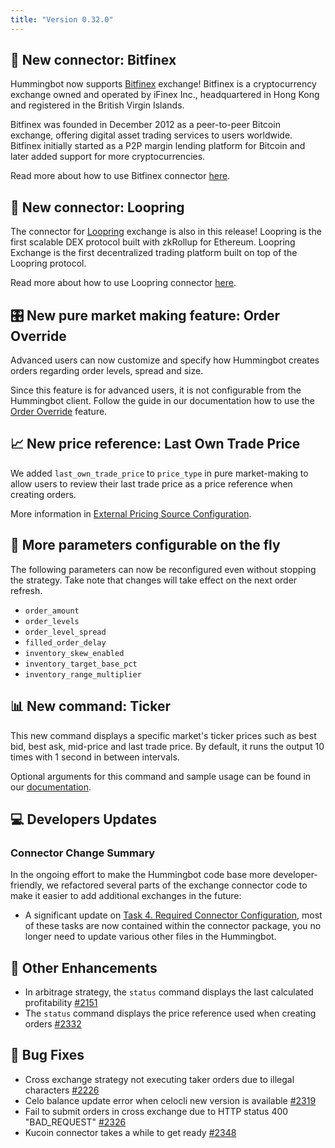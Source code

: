 ```yaml
---
title: "Version 0.32.0"
---
```



## 🔗 New connector: Bitfinex

Hummingbot now supports [Bitfinex](https://www.bitfinex.com/) exchange! Bitfinex is a cryptocurrency exchange owned and operated by iFinex Inc., headquartered in Hong Kong and registered in the British Virgin Islands.

Bitfinex was founded in December 2012 as a peer-to-peer Bitcoin exchange, offering digital asset trading services to users worldwide. Bitfinex initially started as a P2P margin lending platform for Bitcoin and later added support for more cryptocurrencies.

Read more about how to use Bitfinex connector [here](/spot-connectors/bitfinex/).

<Callout
  type="note"
  body="Bitfinex connector is currently not working with cross-exchange and arbitrage strategy."
/>

## 🔗 New connector: Loopring

The connector for [Loopring](https://loopring.io/) exchange is also in this release! Loopring is the first scalable DEX protocol built with zkRollup for Ethereum. Loopring Exchange is the first decentralized trading platform built on top of the Loopring protocol.

Read more about how to use Loopring connector [here](/spot-connectors/loopring/).

## 🎛 New pure market making feature: Order Override

Advanced users can now customize and specify how Hummingbot creates orders regarding order levels, spread and size.

Since this feature is for advanced users, it is not configurable from the Hummingbot client. Follow the guide in our documentation how to use the [Order Override](/strategies/order-override/#gatsby-focus-wrapper) feature.

## 📈 New price reference: Last Own Trade Price

We added `last_own_trade_price` to `price_type` in pure market-making to allow users to review their last trade price as a price reference when creating orders.

More information in [External Pricing Source Configuration](https://docs.hummingbot.io/strategies/external-price-source/).

## 🛫 More parameters configurable on the fly

The following parameters can now be reconfigured even without stopping the strategy. Take note that changes will take effect on the next order refresh.

- `order_amount`
- `order_levels`
- `order_level_spread`
- `filled_order_delay`
- `inventory_skew_enabled`
- `inventory_target_base_pct`
- `inventory_range_multiplier`

<Callout
  type="note"
  body="Currently, `inventory_target_base_pct` can only be configured when running on centralized exchange connectors."
/>

## 📊 New command: Ticker

This new command displays a specific market's ticker prices such as best bid, best ask, mid-price and last trade price. By default, it runs the output 10 times with 1 second in between intervals.

Optional arguments for this command and sample usage can be found in our [documentation](/operation/command-ref/#ticker).

## 💻 Developers Updates

### Connector Change Summary

In the ongoing effort to make the Hummingbot code base more developer-friendly, we refactored several parts of the exchange connector code to make it easier to add additional exchanges in the future:

- A significant update on [Task 4. Required Connector Configuration](/developer/task4/#gatsby-focus-wrapper), most of these tasks are now contained within the connector package, you no longer need to update various other files in the Hummingbot.

## 🔧 Other Enhancements

- In arbitrage strategy, the `status` command displays the last calculated profitability [#2151](https://github.com/CoinAlpha/hummingbot/issues/2151)
- The `status` command displays the price reference used when creating orders [#2332](https://github.com/CoinAlpha/hummingbot/pull/2332)

## 🐞 Bug Fixes

- Cross exchange strategy not executing taker orders due to illegal characters [#2226](https://github.com/CoinAlpha/hummingbot/issues/2226)
- Celo balance update error when celocli new version is available [#2319](https://github.com/CoinAlpha/hummingbot/issues/2319)
- Fail to submit orders in cross exchange due to HTTP status 400 "BAD_REQUEST" [#2326](https://github.com/CoinAlpha/hummingbot/issues/2326)
- Kucoin connector takes a while to get ready [#2348](https://github.com/CoinAlpha/hummingbot/issues/2348)
